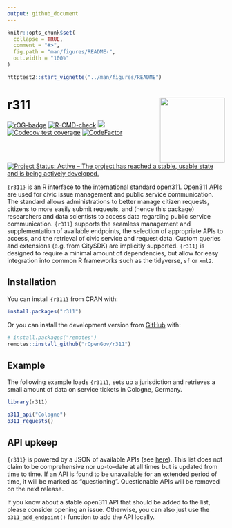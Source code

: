 ```yaml
---
output: github_document
---
```


<!-- README.md is generated from README.Rmd. Please edit that file -->

```r
knitr::opts_chunk$set(
  collapse = TRUE,
  comment = "#>",
  fig.path = "man/figures/README-",
  out.width = "100%"
)

httptest2::start_vignette("../man/figures/README")
```

# r311 <img align="right" height="150" src="man/figures/logo.png">

<!-- badges: start -->
[![rOG-badge](https://ropengov.github.io/rogtemplate/reference/figures/ropengov-badge.svg)](https://ropengov.org/)
[![R-CMD-check](https://github.com/rOpenGov/r311/actions/workflows/R-CMD-check.yaml/badge.svg)](https://github.com/rOpenGov/r311/actions/workflows/R-CMD-check.yaml)
[![](https://www.r-pkg.org/badges/version/r311)](https://cran.r-project.org/package=r311)
[![Codecov test coverage](https://codecov.io/gh/rOpenGov/r311/branch/main/graph/badge.svg)](https://app.codecov.io/gh/rOpenGov/r311?branch=main)
[![CodeFactor](https://www.codefactor.io/repository/github/rOpenGov/r311/badge)](https://www.codefactor.io/repository/github/rOpenGov/r311)
[![Project Status: Active – The project has reached a stable, usable
state and is being actively
developed.](https://www.repostatus.org/badges/latest/active.svg)](https://www.repostatus.org/#active)
<!-- badges: end -->

`{r311}` is an R interface to the international standard [open311](https://www.open311.org/). Open311 APIs are used for civic issue management and public service communication. The standard allows administrations to better manage citizen requests, citizens to more easily submit requests, and (hence this package) researchers and data scientists to access data regarding public service communication. `{r311}` supports the seamless management and supplementation of available endpoints, the selection of appropriate APIs to access, and the retrieval of civic service and request data. Custom queries and extensions (e.g. from CitySDK) are implicitly supported. `{r311}` is designed to require a minimal amount of dependencies, but allow for easy integration into common R frameworks such as the tidyverse, `sf` or `xml2`.

## Installation

You can install `{r311}` from CRAN with:

```r
install.packages("r311")
```

Or you can install the development version from [GitHub](https://github.com/) with:

```r
# install.packages("remotes")
remotes::install_github("rOpenGov/r311")
```


## Example

The following example loads `{r311}`, sets up a jurisdiction and retrieves
a small amount of data on service tickets in Cologne, Germany.

```r
library(r311)

o311_api("Cologne")
o311_requests()
```


## API upkeep

`{r311}` is powered by a JSON of available APIs (see [here](https://github.com/rOpenGov/r311/blob/main/inst/endpoints.json)). This list does not claim to be comprehensive nor up-to-date at all times but is updated from time to time. If an API is found to be unavailable for an extended period of time, it will be marked as "questioning". Questionable APIs will be removed on the next release.

If you know about a stable open311 API that should be added to the list, please consider opening an issue. Otherwise, you can also just use the `o311_add_endpoint()` function to add the API locally.
